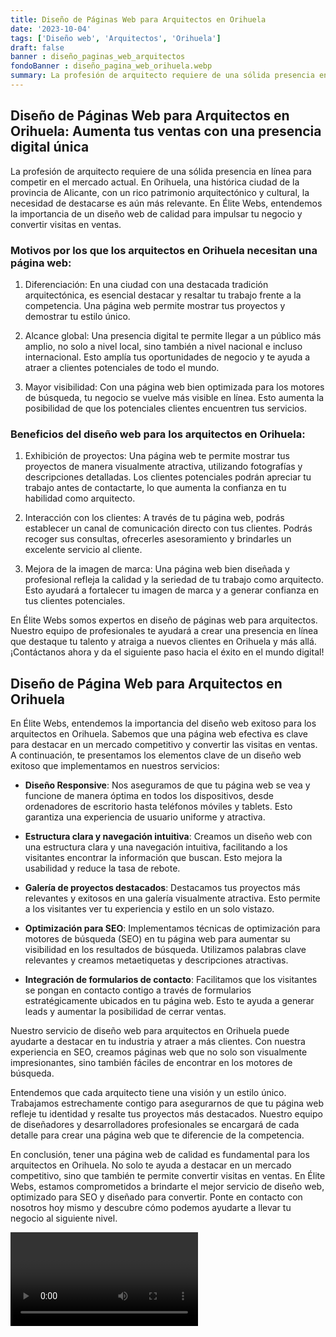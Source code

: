 ```yaml
---
title: Diseño de Páginas Web para Arquitectos en Orihuela
date: '2023-10-04'
tags: ['Diseño web', 'Arquitectos', 'Orihuela']
draft: false
banner : diseño_paginas_web_arquitectos
fondoBanner : diseño_pagina_web_orihuela.webp
summary: La profesión de arquitecto requiere de una sólida presencia en línea para competir en el mercado actual. En Orihuela, una histórica ciudad de la provincia de Alicante, con un rico patrimonio arquitectónico y cultural, la necesidad de destacarse es aún más relevante. En Élite Webs, entendemos la importancia de un diseño web de calidad para impulsar tu negocio y convertir visitas en ventas.
---
```


## Diseño de Páginas Web para Arquitectos en Orihuela: Aumenta tus ventas con una presencia digital única

La profesión de arquitecto requiere de una sólida presencia en línea para competir en el mercado actual. En Orihuela, una histórica ciudad de la provincia de Alicante, con un rico patrimonio arquitectónico y cultural, la necesidad de destacarse es aún más relevante. En Élite Webs, entendemos la importancia de un diseño web de calidad para impulsar tu negocio y convertir visitas en ventas.

### Motivos por los que los arquitectos en Orihuela necesitan una página web:

1. Diferenciación: En una ciudad con una destacada tradición arquitectónica, es esencial destacar y resaltar tu trabajo frente a la competencia. Una página web permite mostrar tus proyectos y demostrar tu estilo único.

2. Alcance global: Una presencia digital te permite llegar a un público más amplio, no solo a nivel local, sino también a nivel nacional e incluso internacional. Esto amplía tus oportunidades de negocio y te ayuda a atraer a clientes potenciales de todo el mundo.

3. Mayor visibilidad: Con una página web bien optimizada para los motores de búsqueda, tu negocio se vuelve más visible en línea. Esto aumenta la posibilidad de que los potenciales clientes encuentren tus servicios.

### Beneficios del diseño web para los arquitectos en Orihuela:

1. Exhibición de proyectos: Una página web te permite mostrar tus proyectos de manera visualmente atractiva, utilizando fotografías y descripciones detalladas. Los clientes potenciales podrán apreciar tu trabajo antes de contactarte, lo que aumenta la confianza en tu habilidad como arquitecto.

2. Interacción con los clientes: A través de tu página web, podrás establecer un canal de comunicación directo con tus clientes. Podrás recoger sus consultas, ofrecerles asesoramiento y brindarles un excelente servicio al cliente.

3. Mejora de la imagen de marca: Una página web bien diseñada y profesional refleja la calidad y la seriedad de tu trabajo como arquitecto. Esto ayudará a fortalecer tu imagen de marca y a generar confianza en tus clientes potenciales.

En Élite Webs somos expertos en diseño de páginas web para arquitectos. Nuestro equipo de profesionales te ayudará a crear una presencia en línea que destaque tu talento y atraiga a nuevos clientes en Orihuela y más allá. ¡Contáctanos ahora y da el siguiente paso hacia el éxito en el mundo digital!

<GifSeo />

<Cta />

## Diseño de Página Web para Arquitectos en Orihuela

En Élite Webs, entendemos la importancia del diseño web exitoso para los arquitectos en Orihuela. Sabemos que una página web efectiva es clave para destacar en un mercado competitivo y convertir las visitas en ventas. A continuación, te presentamos los elementos clave de un diseño web exitoso que implementamos en nuestros servicios:

- **Diseño Responsive**: Nos aseguramos de que tu página web se vea y funcione de manera óptima en todos los dispositivos, desde ordenadores de escritorio hasta teléfonos móviles y tablets. Esto garantiza una experiencia de usuario uniforme y atractiva.

- **Estructura clara y navegación intuitiva**: Creamos un diseño web con una estructura clara y una navegación intuitiva, facilitando a los visitantes encontrar la información que buscan. Esto mejora la usabilidad y reduce la tasa de rebote.

- **Galería de proyectos destacados**: Destacamos tus proyectos más relevantes y exitosos en una galería visualmente atractiva. Esto permite a los visitantes ver tu experiencia y estilo en un solo vistazo.

- **Optimización para SEO**: Implementamos técnicas de optimización para motores de búsqueda (SEO) en tu página web para aumentar su visibilidad en los resultados de búsqueda. Utilizamos palabras clave relevantes y creamos metaetiquetas y descripciones atractivas.

- **Integración de formularios de contacto**: Facilitamos que los visitantes se pongan en contacto contigo a través de formularios estratégicamente ubicados en tu página web. Esto te ayuda a generar leads y aumentar la posibilidad de cerrar ventas.

Nuestro servicio de diseño web para arquitectos en Orihuela puede ayudarte a destacar en tu industria y atraer a más clientes. Con nuestra experiencia en SEO, creamos páginas web que no solo son visualmente impresionantes, sino también fáciles de encontrar en los motores de búsqueda.

Entendemos que cada arquitecto tiene una visión y un estilo único. Trabajamos estrechamente contigo para asegurarnos de que tu página web refleje tu identidad y resalte tus proyectos más destacados. Nuestro equipo de diseñadores y desarrolladores profesionales se encargará de cada detalle para crear una página web que te diferencie de la competencia.

En conclusión, tener una página web de calidad es fundamental para los arquitectos en Orihuela. No solo te ayuda a destacar en un mercado competitivo, sino que también te permite convertir visitas en ventas. En Élite Webs, estamos comprometidos a brindarte el mejor servicio de diseño web, optimizado para SEO y diseñado para convertir. Ponte en contacto con nosotros hoy mismo y descubre cómo podemos ayudarte a llevar tu negocio al siguiente nivel.

<Video />

<CtaBot job='Arquitectos' city='Orihuela'/>

<Gmaps query='Orihuela+españa+maps' />